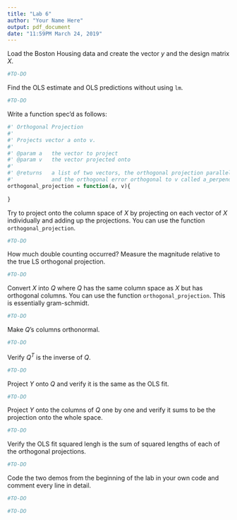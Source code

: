 ```yaml
---
title: "Lab 6"
author: "Your Name Here"
output: pdf_document
date: "11:59PM March 24, 2019"
---
```


Load the Boston Housing data and create the vector $y$ and the design matrix $X$.

```r
#TO-DO
```

Find the OLS estimate and OLS predictions without using `lm`.

```r
#TO-DO
```

Write a function spec'd as follows:

```r
#' Orthogonal Projection
#'
#' Projects vector a onto v.
#'
#' @param a   the vector to project
#' @param v   the vector projected onto
#'
#' @returns   a list of two vectors, the orthogonal projection parallel to v named a_parallel, 
#'            and the orthogonal error orthogonal to v called a_perpendicular
orthogonal_projection = function(a, v){
  
}
```


Try to project onto the column space of $X$ by projecting on each vector of $X$ individually and adding up the projections. You can use the function `orthogonal_projection`.

```r
#TO-DO
```

How much double counting occurred? Measure the magnitude relative to the true LS orthogonal projection.

```r
#TO-DO
```

Convert $X$ into $Q$ where $Q$ has the same column space as $X$ but has orthogonal columns. You can use the function `orthogonal_projection`. This is essentially gram-schmidt.

```r
#TO-DO
```

Make $Q$'s columns orthonormal.

```r
#TO-DO
```

Verify $Q^T$ is the inverse of $Q$.

```r
#TO-DO
```


Project $Y$ onto $Q$ and verify it is the same as the OLS fit.

```r
#TO-DO
```


Project $Y$ onto the columns of $Q$ one by one and verify it sums to be the projection onto the whole space.

```r
#TO-DO
```

Verify the OLS fit squared lengh is the sum of squared lengths of each of the orthogonal projections.

```r
#TO-DO
```

Code the two demos from the beginning of the lab in your own code and comment every line in detail.

```r
#TO-DO
```

```r
#TO-DO
```